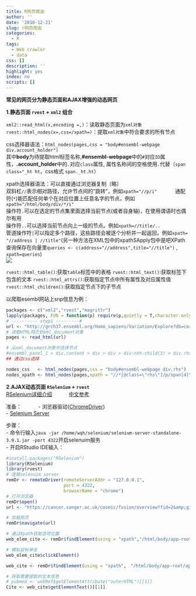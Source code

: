 ```yaml
---
title: R网页爬虫
author: ''
date: '2018-12-21'
slug: r网页爬虫
categories:
  - R
tags:
  - Web crawler
  - data
css: []
description: ''
highlight: yes
index: no
scripts: []
---
```






**常见的网页分为静态页面和AJAX增强的动态网页**   

**1.静态页面 `rvest` + `xml2` 组合**  

`xml2::read_html(x,encoding =,)`：读取静态页面为`xml对象`    
`rvest::html_nodes(x=,css=/xpath=)`：提取`xml对象`中符合要求的所有节点    
  
css选择器语法：`html_nodes(pages,css = "body#ensembl-webpage div.account_holder")`    
其中**body**为待提取html标签名称,**#ensembl-webpage**中的`#`对应`ID`属性，**.account_holder**中的`.`对应`class`属性, 属性名称间的空格使用`.`代替（`span class="_ht ht`，css格式 `span._ht.ht`）    

xpath选择器语法：可以直接通过浏览器复制（略）   
双斜杠`//`表示相对路径，允许节点间的“跳转”，例如`xpath="//p/i"`      　　　
通配符(`*`)能匹配任何单个在对应位置上任意名字的节点，例如`xpath="/html/body/div/*/i"`   
操作符`.`可以在选定的节点集里面选择当前节点(或者自身轴)，在使用谓语时也偶尔有用   
操作符`..`可以选择当前节点向上一级的节点。例如`xpath=//title/..`   
管道操作符`|`可以指定多个路径，这些路径会被逐个分析并一起返回，例如`xpath= "//address | //title"`(另一种方法在XML包中的xpathSApply包中是吧XPath查询保存在向量里`queries <- c(address="//address",title="//title")` , `xpath=queries`)   
![](/post/2018-12-21-r网页爬虫_files/捕获.PNG)


`rvest::html_table()`:获取`table`标签中的表格
`rvest::html_text()`:获取标签下包含的文本
`rvest::html_attrs()`:获取指定节点中所有属性及对应属性值
`rvest::html_children()`:获取指定节点下的子节点

以爬取esembl网站上snp信息为例：

```r
packages <- c("xml2","rvest","magrittr")
lapply(packages, FUN = function(p) require(p,quietly = T,character.only = T))
# ---------- step1 ---------#
url <- "http://grch37.ensembl.org/Homo_sapiens/Variation/Explore?db=core;r=9:22125003-22126003;v=rs1333049;vdb=variation;vf=909181"
# 读取HTML网页到xml_document对象
pages <- read_html(url)  

# 从xml_document对象中选择节点
#ensembl_panel_1 > div.content > div > div > div:nth-child(3) > div.rhs > p > span:nth-child(4)
## 通过css选择

nodes_css   <- html_nodes(pages,css = "body#ensembl-webpage div.rhs")  %>% html_nodes(css = "span") %>%  '['(20) %>% html_text() %>% '[['(1)
nodes_xpath <- html_nodes(pages,xpath = "//*[@class=\"rhs\"]/p/span[4]") %>% html_text()


```


**2.AJAX动态页面 `RSelenium` + `rvest`**   
[RSelenium详细介绍](https://rpubs.com/johndharrison/RSelenium-Basics)　　　
[中文参考]([利用RSelenium抓取动态页面](https://zhuanlan.zhihu.com/p/24772389))   

准备：　　　
- 浏览器驱动([ChromeDriver](https://sites.google.com/a/chromium.org/chromedriver/))   
- [Selenium Server](https://selenium-release.storage.googleapis.com/index.html)   

步骤：   
- 命令行输入`java -jar /home/wqh/selenium/selenium-server-standalone-3.9.1.jar -port 4322`开启selenuim服务   
- 开启RStudio IDE输入：
```r
#install.packages("RSelenium")
library(RSelenium)
library(rvest)
# 连接selenuim server
remDr <- remoteDriver(remoteServerAddr = "127.0.0.1", 
                      port = 4322, 
                      browserName = "chrome")
# 打开浏览器
remDr$open()
url <- "https://cancer.sanger.ac.uk/cosmic/fusion/overview?fid=2&amp;gid=75087"

# 加载网页
remDr$navigate(url)

# 通过Xpath获取选项位置
web_elem_cite <- remDr$findElement(using = "xpath","/html/body/app-root/app-search-result-page/div/div[2]/div/app-search-result/div/div[2]/div[2]/a[4]")

# 模拟鼠标单击
web_elem_cite$clickElement()

web_cite <- remDr$findElement(using = "xpath",　"/html/body/app-root/app-search-result-page/div/div[2]/div/app-search-result/div[2]/div[2]/div/div[2]/div[2]")

# 获取需要提取的文本信息
# pubmed <- webRef$getElementAttribute("outerHTML")[[1]]
Cite <- web_cite$getElementText()[[1]]

```   



